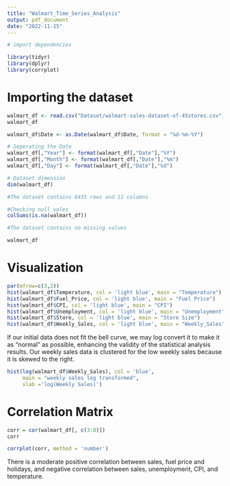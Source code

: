 ```yaml
---
title: "Walmart_Time_Series_Analysis"
output: pdf_document
date: "2022-11-15"
---
```


```r
# import dependencies

library(tidyr)
library(dplyr)
library(corrplot)

```


# Importing the dataset
```r

walmart_df <- read.csv("Dataset/walmart-sales-dataset-of-45stores.csv")
walmart_df

walmart_df$Date <- as.Date(walmart_df$Date, format = "%d-%m-%Y")

# Seperating the Date
walmart_df[,"Year"] <- format(walmart_df[,"Date"],"%Y")
walmart_df[,"Month"] <- format(walmart_df[,"Date"],"%m")
walmart_df[,"Day"] <- format(walmart_df[,"Date"],"%d")

# Dataset dimension
dim(walmart_df)

#The dataset contains 6435 rows and 11 columns

#Checking null vales
colSums(is.na(walmart_df))

#The dataset contains no missing values

walmart_df
```
# Visualization

```r
par(mfrow=c(3,2))
hist(walmart_df$Temperature, col = 'light blue', main = "Temperature")
hist(walmart_df$Fuel_Price, col = 'light blue', main = "Fuel Price")
hist(walmart_df$CPI, col = 'light blue', main = "CPI")
hist(walmart_df$Unemployment, col = 'light blue', main = "Unemployment")
hist(walmart_df$Store, col = 'light blue', main = "Store Size")
hist(walmart_df$Weekly_Sales, col = 'light blue', main = "Weekly_Sales")

```


If our initial data does not fit the bell curve, we may log convert it to make it as "normal" as possible, enhancing the validity of the statistical analysis results. Our weekly sales data is clustered for the low weekly sales because it is skewed to the right. 


```r
hist(log(walmart_df$Weekly_Sales), col = 'blue',
     main = "weekly sales log transformed",
     xlab ='log(Weekly Sales)')

```


# Correlation Matrix 

```r
corr = cor(walmart_df[, c(3:8)])
corr

corrplot(corr, method = 'number')
```
There is a moderate positive correlation between sales, fuel price and holidays, and negative correlation between sales, unemployment, CPI, and temperature. 

```r

```

